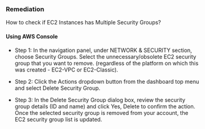 ### Remediation

How to check if EC2 Instances has Multiple Security Groups?

#### Using AWS Console

- Step 1: In the navigation panel, under NETWORK & SECURITY section, choose Security Groups. Select the unnecessary/obsolete EC2 security group that you want to remove.
  (regardless of the platform on which this was created - EC2-VPC or EC2-Classic).

- Step 2: Click the Actions dropdown button from the dashboard top menu and select Delete Security Group.

- Step 3: In the Delete Security Group dialog box, review the security group details (ID and name) and click Yes, Delete to confirm the action. Once the selected security group is removed from your account, the EC2 security group list is updated.
